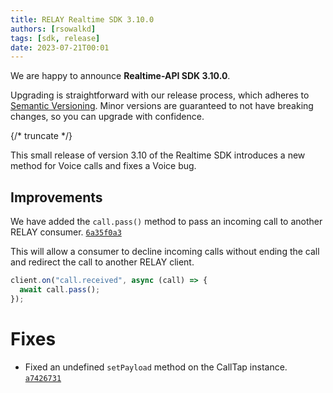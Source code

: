 ```yaml
---
title: RELAY Realtime SDK 3.10.0
authors: [rsowalkd]
tags: [sdk, release]
date: 2023-07-21T00:01
---
```


We are happy to announce **Realtime-API SDK 3.10.0**.

Upgrading is straightforward with our release process, which adheres to [Semantic Versioning](https://semver.org/).
Minor versions are guaranteed to not have breaking changes, so you can upgrade with confidence.

<ReleaseCard library="@signalwire/realtime-api" version="3.10.0" releaseType="minor"/>


{/* truncate */}

This small release of version 3.10 of the Realtime SDK introduces a new method for Voice calls and fixes a Voice bug.

## Improvements

We have added the `call.pass()` method to pass an incoming call to another RELAY consumer. [`6a35f0a3`](https://github.com/signalwire/signalwire-js/commit/6a35f0a38071160a82f766bd8b73b4718f04108f)

This will allow a consumer to decline incoming calls without ending the call and redirect the call to another RELAY client.

```js
client.on("call.received", async (call) => {
  await call.pass();
});
```

# Fixes

- Fixed an undefined `setPayload` method on the CallTap instance. [`a7426731`](https://github.com/signalwire/signalwire-js/commit/a7426731f683b7a631fe0bc591b208fd2c21b5c0)
